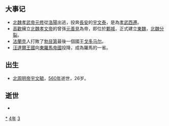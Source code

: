 {{yearTOC|534|北魏'''[[永熙_(北魏孝武帝)|永熙]]三年'''；南朝梁'''[[中大通|中大通]]六年'''；高昌'''[[章和_(麴堅)|章和]]四年'''；劉蠡升'''[[神嘉|神嘉]]十年'''；东魏'''[[天平_(元善見)|天平]]元年'''}}

== 大事记 ==
*[[北魏孝武帝|北魏孝武帝]][[元修|元修]]從[[洛陽|洛陽]]出逃，投奔[[長安|長安]]的[[宇文泰|宇文泰]]，是為[[孝武西遷|孝武西遷]]。
*[[高歡|高歡]]擁立[[北魏孝文帝|北魏孝文帝]]的曾孫[[元善見|元善見]]為帝，即位於[[鄴城|鄴城]]，正式建立[[東魏|東魏]]，[[北魏分裂|北魏分裂]]。
*[[法蘭克|法蘭克]]人打敗了[[勃艮第|勃艮第]]最後一個國王[[戈多马尔三世|戈多马尔]]。
*[[汪達爾王國|汪達爾王國]]向[[東羅馬帝國|東羅馬帝國]]投降，成為羅馬的一省。

== 出生 ==
*[[宇文毓|北周明帝宇文毓]]，[[560年|560年]]逝世，26岁。

== 逝世 ==
{{Wikisource year mention}}
*

[[Category:534年|*]]
[[Category:530年代|4年]]
[[Category:6世纪各年|3]]